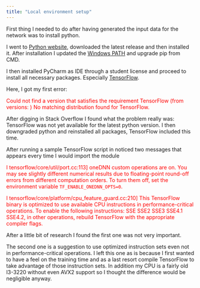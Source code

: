```yaml
---
title: "Local environment setup"
---
```


First thing I needed to do after having generated the input data for the network was to install python.

I went to [Python website](https://www.python.org/downloads/), downloaded the latest release and then installed it. After installation I updated the [Windows PATH](https://datatofish.com/add-python-to-windows-path/) and upgrade pip from CMD.

I then installed PyCharm as IDE through a student license and proceed to install all necessary packages. Especially [TensorFlow](https://www.tensorflow.org/).

Here, I got my first error:

::: {.error style="color:red;"}
Could not find a version that satisfies the requirement TensorFlow (from versions: ) No matching distribution found for TensorFlow.
:::

After digging in Stack Overflow I found what the problem really was: TensorFlow was not yet available for the latest python version. I then downgraded python and reinstalled all packages, TensorFlow included this time.

After running a sample TensorFlow script in noticed two messages that appears every time I would import the module

::: {.message style="color:red;"}
I tensorflow/core/util/port.cc:113\] oneDNN custom operations are on. You may see slightly different numerical results due to floating-point round-off errors from different computation orders. To turn them off, set the environment variable `TF_ENABLE_ONEDNN_OPTS=0`.

I tensorflow/core/platform/cpu_feature_guard.cc:210\] This TensorFlow binary is optimized to use available CPU instructions in performance-critical operations. To enable the following instructions: SSE SSE2 SSE3 SSE4.1 SSE4.2, in other operations, rebuild TensorFlow with the appropriate compiler flags.
:::

After a little bit of research I found the first one was not very important.

The second one is a suggestion to use optimized instruction sets even not in performance-critical operations. I left this one as is because I first wanted to have a feel on the training time and as a last resort compile TensorFlow to take advantage of those instruction sets. In addition my CPU is a fairly old I3-3220 without even AVX2 support so I thought the difference would be negligible anyway.
